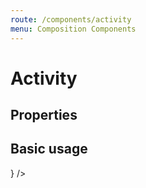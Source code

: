 ```yaml
---
route: /components/activity
menu: Composition Components
---
```



# Activity

## Properties

<Props of={Activity} />

## Basic usage

<Playground>
  <Activity
    activity={{
      actor: {
        data: {
          name: 'Nora Ferguson',
          profileImage: 'https://randomuser.me/api/portraits/women/72.jpg',
        },
      },
      verb: 'post',
      object: 'I just missed my train 😤',
      time: new Date(),
      reaction_counts: {
        repost: 17,
        like: 17,
        comment: 17,
      },
    }}
    Footer={({ activity }) => <ActivityFooter userId="123" activity={activity} />}
  />
</Playground>
